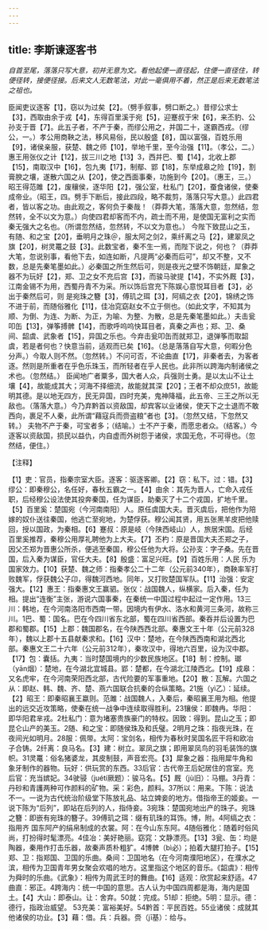 ```yaml
---
---
---
```

title: 李斯谏逐客书
---



*自首至尾，落落只写大意，初并无意为文。看他起便一直径起，住便一直径住，转便径转，接便径接。后来文人无数笔法，对此一毫俱用不着，然正是后来无数笔法之祖也。*

臣闻吏议逐客【1】，窃以为过矣【2】。（劈手叙事，劈口断之。）昔缪公求士【3】，西取由余于戎【4】，东得百里溪于宛【5】，迎蹇叔于宋【6】，来丕豹、公孙支于晋【7】。此五子者，不产于秦，而缪公用之，并国二十，遂霸西戎。（缪公，一。）孝公用商鞅之法，移风易俗，民以殷盛【8】，国以富强，百姓乐用【9】，诸侯亲服，获楚、魏之师【10】，举地千里，至今治强【11】。（孝公，二。）惠王用张仪之计【12】，拔三川之地【13】3，西并巴、蜀【14】，北收上郡【15】，南取汉中【16】，包九夷【17】，制鄢、郢【18】，东举成皋之险【19】，割膏腴之壤，遂散六国之从【20】，使之西面事秦，功施到今【20】。（惠王，三。）昭王得范雎【2】，废穰侯，逐华阳【2】，强公室，杜私门【20】，蚕食诸侯，使秦成帝业。（昭王，四。劈手下断后，接此四段，略不裁剪，落落只写大意。）此四君者，皆以客之功。由此观之，客何负于秦哉！（莽莽大笔，落落大意，忽然结，忽然转，全不以文为意。）向使四君却客而不内，疏士而不用，是使国无富利之实而秦无强大之名也。（所谓忽然结，忽然转，不以文为意也。）
今陛下致昆山之玉，有随、和之宝【20】，垂明月之珠＠，服太阿之剑2，乘纤离之马【2】，建翠凤之旗【20】，树灵鼍之鼓【3】。此数宝者，秦不生一焉，而陛下说之，何也？（莽莽大笔，忽说别事，看他下去，如连如断，凡提两“必秦而后可”，却又不整，又不数，总是先秦笔墨如此。）必秦国之所生然后可，则是夜光之壁不饰朝廷，犀象之器不为玩好【2】，郑、卫之女不充后宫【3】，而骏马驶提【14】，不实外厩【3】，江南金锡不为用，西蜀丹青不为采。所以饰后宫充下陈娱心意悦耳目者【3】，必出于秦然后可，则
是宛珠之簪【3】，傅玑之珥【3】，阿缟之衣【20】，锦绣之饰不进于前，而随俗雅化【11】，佳冶窕窈赵女不立于侧也。（如此文字，不知其为顺、为倒、为连、为断、为正，为喻、为整、为散，总是先秦笔墨如此。）夫击瓮叩缶【13】，弹筝搏髀【14】，而歌呼呜呜快耳目者，真秦之声也；郑、卫、桑间、韶虞、武象者【15】，异国之乐也。今弃击瓮叩缶而就郑卫，退弹筝而取韶虞，若是者何也？快意当前，适观而已矣【16】。（总是落落自写大意，何暇分色分声。）今取人则不然。（忽然转。）不问可否，不论曲直【17】，非秦者去，为客者逐。然则是所重者在乎色乐珠玉，而所轻者在乎人民也。此非所以跨海内制诸侯之术也。（忽然结。）
臣闻地广者粟多，国大者人众，兵强则士勇。是以太山不让土壤【4】，故能成其大；河海不择细流，故能就其深【20】；王者不却众庶51，故能明其德。是以地无四方，民无异国，四时充美，鬼神降福，此五帝、三王之所以无敌也。（落落大意。）今乃弃黔首以资敌国，却宾客以业诸侯，使天下之士退而不敢西向，裹足不人秦，此所谓“藉寇兵而赍盗粮”者也【3】。（忽然又结，下忽然又转。）
夫物不产于秦，可宝者多；（结喻。）士不产于秦，而愿忠者众。（结客。）今逐客以资敌国，损民以益仇，内自虚而外树怨于诸侯，求国无危，不可得也。（忽然结，便住。）

【注释】

【1】吏：官员，指秦宗室大臣。逐客：驱逐客卿。【2】窃：私下。过：错。【3】缪公：即秦穆公，名任好，春秋五霸之一。【4】由余：其先为晋人，亡命入戎任职，后经穆公设法使其投奔秦国，任为谋臣，助秦灭了十二个戎国，扩地千里。【5】百里奚：楚国宛（今河南南阳）人。原任虞国大夫。晋灭虞后，把他作为陪嫁的奴仆送往秦国，他逃亡至宛地，为楚俘获。穆公闻其贤，用五张黑羊皮把他赎回，授以国政，为秦相。【6】蹇叔：原是岐（今陕西岐山）人，旅居宋国。后经百里奚推荐，秦穆公用厚礼聘他为上大夫。【7】丕杓：原是晋国大夫丕郑之子，因父丕郑为晋惠公所杀，便逃至秦国，穆公任他为大将。公孙支：字子桑。先在晋国，后入秦为谋臣，官任大夫。【8】殷盛：富足兴旺。【9】百姓乐用：人民
乐为国家效力。【10】获楚、魏之师：指秦孝公二十二年（公元前340年），商鞅率军打败魏军，俘获魏公子卬，得魏河西地。同年，又打败楚国军队。【11】治强：安定强大。【12】惠王：指秦惠文王赢驷。张仪：战国魏人，纵横家。后入秦，任为相。提出“连衡”主张，游说六国事秦，在秦统一中国过程中起过一定作用。13三川：韩地，在今河南洛阳市西南一带。因境内有伊水、洛水和黄河三条河，故称三川。1巴、蜀：国名。巴在今四川省东北部，蜀在四川省西部。秦吞并后设置为巴郡和蜀郡。【15】上郡：魏国郡名，在今陕西西北部。秦惠文王十年（公元前328年），魏以上郡十五县献秦求和。【16】汉中：楚地，在今陕西西南和湖北西北部。秦惠文王二十六年（公元前312年），秦攻汉中，得地六百里，设为汉中郡。【17】包：囊括。九夷：当时楚国境内的少数民族地区。【18】制：控制。瑯（yān烟）：楚地，在今湖北宜城县。郢：楚都，在今湖北江陵西北。【19】成皋：又名虎牢，在今河南荣阳西北部，古代险要的军事重地。【20】散：瓦解。六国之从：即赵、韩、魏、齐、楚、燕六国联合抗秦的合纵策略。21施（yì乙）：延续。【2】昭王：即秦昭襄王蠃则。范雎：战国魏人，入秦后，秦昭襄王用为相。他提出的远交近攻策略，使秦在统一战争中连续取得胜利。23镶侯：即魏冉。华阳：即华阳君芈戎。2杜私门：意为堵塞贵族豪门的特权。因致：得到。昆山之玉；即昆仑山产的美玉。2随、和之宝：即随侯珠及和氏璧。2明月之珠：指夜光珠，在夜间光如明月。28服：佩带。太阿：宝剑名，相传为春秋时吴国名匠干将和欧冶子合铸。2纤离：良马名。【3】建：树立。翠凤之旗；即用翠凤鸟的羽毛装饰的旗帜。31灵鼍：俗名猪婆龙，其皮制鼓，声音宏亮。【3】犀象之器：指用犀牛角和象牙制作的器物。玩好：供玩赏的东西。33后官：古代帝王后妃居住的宫室。充后官：充当嫔妃。34驶骎（juétí厥题）：骏马名。【5】厩（jù旧）：马棚。3丹青：丹砂和青護两种可作颜料的矿物。采：彩色，颜料。37所以：用来。下陈：说法不一。一说为古代统治阶级堂下陈放礼品、站立婢妾的地方。借指帝王的姬妾。一说下陈为“后列”，即站在后列的人，指侍妾。3宛珠：楚国宛地出产的珠子。宛珠之簪：即嵌有宛珠的簪子。39傅玑之珥：缀有玑珠的耳饰。博，附。4阿缟之衣：指用齐
国东阿产的绢帛制成的衣裳。阿：在今山东东阿。4随俗雅化：随着时俗风尚，打扮得时髦漂亮。4佳冶：美好艳丽。窈窕：文静漂亮。【13】3瓮、缶：均是陶器，秦用作打击乐器，故秦声质朴粗犷。4博髀（bì必）；拍着大腿打拍子。【15】郑、卫：指郑国、卫国的乐曲。桑间：卫国地名（在今河南濮阳地区），在濮水之滨，相传为卫国青年男女聚会欢唱的地方。这里指这个地区的音乐。《韶虞》：相传为舜时的乐曲。《武象》：相传为周武王时的舞曲。【16】适观：欣赏起来舒适。47曲直：邪正。4跨海内：统一中国的意思。古人认为中国四周都是海，海内是国土。【4】大山：即泰山。让：舍弃。50就：完成。51却：拒绝。5明：显示。德：德行，指政治威望。
53充美：富裕美好。54黔首：平民百姓。55业诸侯：成就其他诸侯的功业。【3】藉：借。兵：兵器。赍（jī基）：给与。